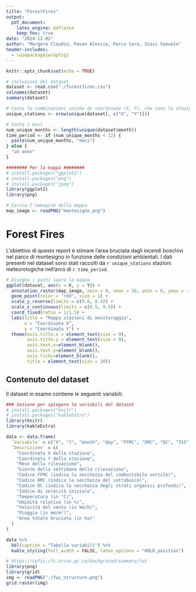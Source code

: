 ```yaml
---
title: "ForestFires"
output: 
  pdf_document:
    latex_engine: pdflatex
    keep_tex: true
date: "2024-12-02"
author: "Morgera Claudio, Pavan Alessia, Porco Sara, Stasi Samuele" 
header-includes:
  - \usepackage{wrapfig}
---
```


```r
knitr::opts_chunk$set(echo = TRUE)

# inclusione del dataset
dataset <- read.csv("./forestfires.csv")
colnames(dataset)
summary(dataset)

# Conta le combinazioni uniche di coordinate (X, Y), che sono le stazioni di monitoraggio, per poi plottarle sulla mappa di quell'inutile paese che è la Spagna (e per fortuna che non ci hanno dato la Francia oserei dire)
unique_stations <- nrow(unique(dataset[, c("X", "Y")]))

# Conta i mesi
num_unique_months <- length(unique(dataset$month))
time_period <- if (num_unique_months < 12) {
  paste(num_unique_months, "mesi")
} else {
  "un anno"
}

######## Per la mappa ########
# install.packages("ggplot2")
# install.packages("png")
# install.packages("jpeg")
library(ggplot2)
library(png)

# Carica l'immagine della mappa
map_image <- readPNG("montesigno.png")
```

# Forest Fires

L'obiettivo di questo report è stimare l'area bruciata dagli incendi boschivi nel parco di montesigno in funzione delle condizioni ambientali. I dati presenti nel dataset sono stati raccolti da `r unique_stations` stazioni meteorologiche nell'arco di `r time_period`. \newline

```r
# Disegna i punti sopra la mappa
ggplot(dataset, aes(x = X, y = Y)) +
  annotation_raster(map_image, xmin = 0, xmax = 10, ymin = 0, ymax = -10) +
  geom_point(color = "red", size = 1) +
  scale_y_reverse(limits = c(9.6, 0.4)) +
  scale_x_continuous(limits = c(0.5, 9.5)) +
  coord_fixed(ratio = 1/1.5) +
  labs(title = "Mappa stazioni di monitoraggio",
       x = "Coordinata X",
       y = "Coordinata Y") +
  theme(axis.title.x = element_text(size = 9),
        axis.title.y = element_text(size = 9),
        axis.text.x=element_blank(),
        axis.text.y=element_blank(),
        axis.ticks=element_blank(),
        title = element_text(size = 10))
```
## Contenuto del dataset
Il dataset in esame contiene le seguenti variabili:

```r
### Sezione per spiegare le variabili del dataset
# install.packages("knitr")
# install.packages("kableExtra")
library(knitr)
library(kableExtra)

data <- data.frame(
  `Variabile` = c("X", "Y", "month", "day", "FFMC", "DMC", "DC", "ISI", "temp", "RH", "wind", "rain", "area"),
  `Descrizione` = c(
    "Coordinata X della stazione",
    "Coordinata Y della stazione",
    "Mese della rilevazione",
    "Giorno della settimana della rilevazione",
    "Codice FFMC (indica la secchezza del combustibile sottile)",
    "Codice DMC (indica la secchezza del sottobosco)",
    "Codice DC (indica la secchezza degli strati organici profondi)",
    "Indice di velocità iniziale",
    "Temperatura (in °C)",
    "Umidità relativa (in %)",
    "Velocità del vento (in km/h)",
    "Pioggia (in mm/m²)",
    "Area totale bruciata (in ha)"
  )
)

data %>%
  kbl(caption = "Tabella variabili") %>%
  kable_styling(full_width = FALSE, latex_options = "HOLD_position")
```

```r
# https://cwfis.cfs.nrcan.gc.ca/background/summary/fwi
library(png)
library(grid)
img <- readPNG("./fwi_structure.png")
grid.raster(img)
```
